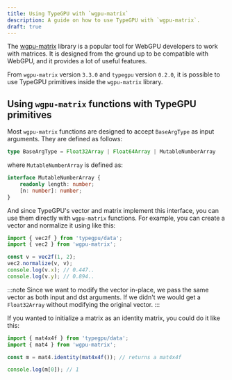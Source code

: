 ```yaml
---
title: Using TypeGPU with `wgpu-matrix`
description: A guide on how to use TypeGPU with `wgpu-matrix`.
draft: true
---
```


The [wgpu-matrix](https://github.com/greggman/wgpu-matrix) library is a popular tool for WebGPU developers to work with matrices.
It is designed from the ground up to be compatible with WebGPU, and it provides a lot of useful features.

From `wgpu-matrix` version `3.3.0` and `typegpu` version `0.2.0`, it is possible to use TypeGPU primitives inside the `wgpu-matrix` library.

## Using `wgpu-matrix` functions with TypeGPU primitives

Most `wgpu-matrix` functions are designed to accept `BaseArgType` as input arguments. They are defined as follows:

```ts
type BaseArgType = Float32Array | Float64Array | MutableNumberArray
```

where `MutableNumberArray` is defined as:

```ts
interface MutableNumberArray {
	readonly length: number;
	[n: number]: number;
}
```

And since TypeGPU's vector and matrix implement this interface, you can use them directly with `wgpu-matrix` functions.
For example, you can create a vector and normalize it using like this:

```ts
import { vec2f } from 'typegpu/data';
import { vec2 } from 'wgpu-matrix';

const v = vec2f(1, 2);
vec2.normalize(v, v);
console.log(v.x); // 0.447..
console.log(v.y); // 0.894..
```

:::note
Since we want to modify the vector in-place, we pass the same vector as both input and dst arguments.
If we didn't we would get a `Float32Array` without modifying the original vector.
:::

If you wanted to initialize a matrix as an identity matrix, you could do it like this:

```ts
import { mat4x4f } from 'typegpu/data';
import { mat4 } from 'wgpu-matrix';

const m = mat4.identity(mat4x4f()); // returns a mat4x4f

console.log(m[0]); // 1
```
